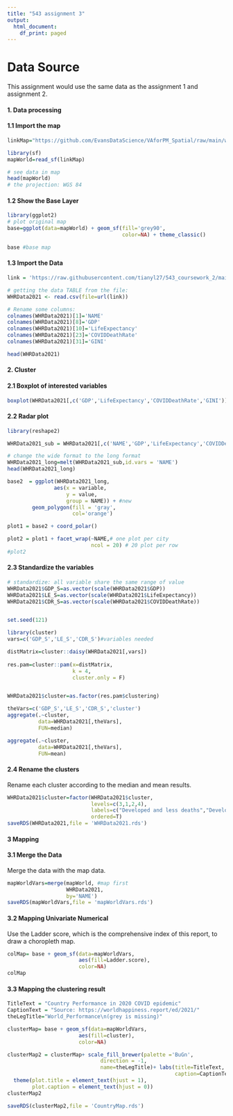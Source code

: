 ```yaml
---
title: "543 assignment 3"
output:
  html_document:
    df_print: paged
---
```


# Data Source
This assignment would use the same data as the assignment 1 and assignment 2.
  
  
#### 1. Data processing  
#### 1.1 Import the map  

```r
linkMap="https://github.com/EvansDataScience/VAforPM_Spatial/raw/main/worldMap.geojson" 

library(sf)
mapWorld=read_sf(linkMap)

# see data in map
head(mapWorld)
# the projection: WGS 84
```

#### 1.2 Show the Base Layer
```r
library(ggplot2)
# plot original map
base=ggplot(data=mapWorld) + geom_sf(fill='grey90',
                                     color=NA) + theme_classic()

base #base map
```
  
#### 1.3 Import the Data
```r
link = 'https://raw.githubusercontent.com/tianyl27/543_coursework_2/main/WHR2021.csv'

# getting the data TABLE from the file:
WHRData2021 <- read.csv(file=url(link))

# Rename some columns:
colnames(WHRData2021)[1]='NAME'
colnames(WHRData2021)[8]='GDP'
colnames(WHRData2021)[10]='LifeExpectancy'
colnames(WHRData2021)[23]='COVIDDeathRate'
colnames(WHRData2021)[31]='GINI'

head(WHRData2021)
```
  
#### 2. Cluster
#### 2.1 Boxplot of interested variables  

```r

boxplot(WHRData2021[,c('GDP','LifeExpectancy','COVIDDeathRate','GINI')])

```

#### 2.2 Radar plot  

```r
library(reshape2)

WHRData2021_sub = WHRData2021[,c('NAME','GDP','LifeExpectancy','COVIDDeathRate','GINI')]

# change the wide format to the long format
WHRData2021_long=melt(WHRData2021_sub,id.vars = 'NAME')
head(WHRData2021_long)

base2  = ggplot(WHRData2021_long, 
               aes(x = variable, 
                   y = value, 
                   group = NAME)) + #new
        geom_polygon(fill = 'gray',
                     col='orange') 

plot1 = base2 + coord_polar()

plot2 = plot1 + facet_wrap(~NAME,# one plot per city
                           ncol = 20) # 20 plot per row
#plot2
```

#### 2.3 Standardize the variables  

```r

# standardize: all variable share the same range of value
WHRData2021$GDP_S=as.vector(scale(WHRData2021$GDP))
WHRData2021$LE_S=as.vector(scale(WHRData2021$LifeExpectancy))
WHRData2021$CDR_S=as.vector(scale(WHRData2021$COVIDDeathRate))


set.seed(121)

library(cluster)
vars=c('GDP_S','LE_S','CDR_S')#variables needed

distMatrix=cluster::daisy(WHRData2021[,vars])
          
res.pam=cluster::pam(x=distMatrix,
                     k = 4,
                     cluster.only = F)


WHRData2021$cluster=as.factor(res.pam$clustering)

theVars=c('GDP_S','LE_S','CDR_S','cluster')
aggregate(.~cluster,
          data=WHRData2021[,theVars],
          FUN=median)

aggregate(.~cluster,
          data=WHRData2021[,theVars],
          FUN=mean)

```

#### 2.4 Rename the clusters  
Rename each cluster according to the median and mean results.  

```r
WHRData2021$cluster=factor(WHRData2021$cluster,
                           levels=c(3,1,2,4),
                           labels=c("Developed and less deaths","Developed but most deaths","Moderate","Developing but least deaths"), 
                           ordered=T)
saveRDS(WHRData2021,file = 'WHRData2021.rds')

```


#### 3 Mapping

#### 3.1 Merge the Data
Merge the data with the map data.  

```r
mapWorldVars=merge(mapWorld, #map first
                   WHRData2021, 
                   by='NAME') 
saveRDS(mapWorldVars,file = 'mapWorldVars.rds')
```

#### 3.2 Mapping Univariate Numerical
Use the Ladder score, which is the comprehensive index of this report, to draw a choropleth map.  

```r
colMap= base + geom_sf(data=mapWorldVars,
                       aes(fill=Ladder.score),
                       color=NA)
colMap
```

#### 3.3 Mapping the clustering result  

```r
TitleText = "Country Performance in 2020 COVID epidemic"
CaptionText = "Source: https://worldhappiness.report/ed/2021/"
theLegTitle="World_Performance\n(grey is missing)"

clusterMap= base + geom_sf(data=mapWorldVars,
                       aes(fill=cluster),
                       color=NA)

clusterMap2 = clusterMap+ scale_fill_brewer(palette ='BuGn',
                              direction = -1,
                              name=theLegTitle)+ labs(title=TitleText,
                                                      caption=CaptionText) +
  theme(plot.title = element_text(hjust = 1), 
        plot.caption = element_text(hjust = 0))
clusterMap2
```
```r
saveRDS(clusterMap2,file = 'CountryMap.rds')
```


